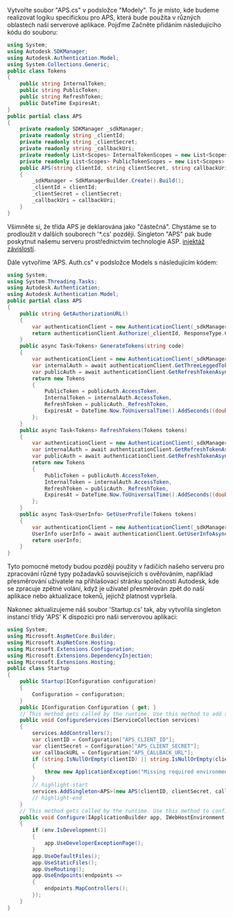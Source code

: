Vytvořte soubor "APS.cs" v podsložce "Modely". To je místo, kde budeme realizovat
logiku specifickou pro APS, která bude použita v různých oblastech naší serverové aplikace. Pojďme
Začněte přidáním následujícího kódu do souboru:

```csharp title="Models/APS.cs"
using System;
using Autodesk.SDKManager;
using Autodesk.Authentication.Model;
using System.Collections.Generic;
public class Tokens
{
    public string InternalToken;
    public string PublicToken;
    public string RefreshToken;
    public DateTime ExpiresAt;
}
public partial class APS
{
    private readonly SDKManager _sdkManager;
    private readonly string _clientId;
    private readonly string _clientSecret;
    private readonly string _callbackUri;
    private readonly List<Scopes> InternalTokenScopes = new List<Scopes> { Scopes.DataRead, Scopes.ViewablesRead };
    private readonly List<Scopes> PublicTokenScopes = new List<Scopes> { Scopes.ViewablesRead };
    public APS(string clientId, string clientSecret, string callbackUri)
    {
        _sdkManager = SdkManagerBuilder.Create().Build();
        _clientId = clientId;
        _clientSecret = clientSecret;
        _callbackUri = callbackUri;
    }
}
```

Všimněte si, že třída APS je deklarována jako "částečná". Chystáme se to prodloužit
v dalších souborech '*.cs' později. Singleton "APS" pak bude poskytnut našemu serveru
prostřednictvím technologie ASP. [injektáž závislostí](https://docs.microsoft.com/en-us/aspnet/core/fundamentals/dependency-injection?view=aspnetcore-6.0).

Dále vytvoříme 'APS. Auth.cs" v podsložce Models s následujícím kódem:

```csharp title="Models/APS.Auth.cs"
using System;
using System.Threading.Tasks;
using Autodesk.Authentication;
using Autodesk.Authentication.Model;
public partial class APS
{
    public string GetAuthorizationURL()
    {
        var authenticationClient = new AuthenticationClient(_sdkManager);
        return authenticationClient.Authorize(_clientId, ResponseType.Code, _callbackUri, InternalTokenScopes);
    }
    public async Task<Tokens> GenerateTokens(string code)
    {
        var authenticationClient = new AuthenticationClient(_sdkManager);
        var internalAuth = await authenticationClient.GetThreeLeggedTokenAsync(_clientId, _clientSecret, code, _callbackUri);
        var publicAuth = await authenticationClient.GetRefreshTokenAsync(_clientId, _clientSecret, internalAuth.RefreshToken, PublicTokenScopes);
        return new Tokens
        {
            PublicToken = publicAuth.AccessToken,
            InternalToken = internalAuth.AccessToken,
            RefreshToken = publicAuth._RefreshToken,
            ExpiresAt = DateTime.Now.ToUniversalTime().AddSeconds((double)internalAuth.ExpiresIn)
        };
    }
    public async Task<Tokens> RefreshTokens(Tokens tokens)
    {
        var authenticationClient = new AuthenticationClient(_sdkManager);
        var internalAuth = await authenticationClient.GetRefreshTokenAsync(_clientId, _clientSecret, tokens.RefreshToken, InternalTokenScopes);
        var publicAuth = await authenticationClient.GetRefreshTokenAsync(_clientId, _clientSecret, internalAuth._RefreshToken, PublicTokenScopes);
        return new Tokens
        {
            PublicToken = publicAuth.AccessToken,
            InternalToken = internalAuth.AccessToken,
            RefreshToken = publicAuth._RefreshToken,
            ExpiresAt = DateTime.Now.ToUniversalTime().AddSeconds((double)internalAuth.ExpiresIn)
        };
    }
    public async Task<UserInfo> GetUserProfile(Tokens tokens)
    {
        var authenticationClient = new AuthenticationClient(_sdkManager);
        UserInfo userInfo = await authenticationClient.GetUserInfoAsync(tokens.InternalToken);
        return userInfo;
    }
}
```

Tyto pomocné metody budou později použity v řadičích našeho serveru pro zpracování
různé typy požadavků souvisejících s ověřováním, například přesměrování uživatele
na přihlašovací stránku společnosti Autodesk, kde se zpracuje zpětné volání, když je uživatel přesměrován zpět
do naší aplikace nebo aktualizace tokenů, jejichž platnost vypršela.

Nakonec aktualizujeme náš soubor 'Startup.cs' tak, aby vytvořila singleton instanci třídy 'APS'
K dispozici pro naši serverovou aplikaci:

```csharp title="Startup.cs"
using System;
using Microsoft.AspNetCore.Builder;
using Microsoft.AspNetCore.Hosting;
using Microsoft.Extensions.Configuration;
using Microsoft.Extensions.DependencyInjection;
using Microsoft.Extensions.Hosting;
public class Startup
{
    public Startup(IConfiguration configuration)
    {
        Configuration = configuration;
    }
    public IConfiguration Configuration { get; }
    // This method gets called by the runtime. Use this method to add services to the container.
    public void ConfigureServices(IServiceCollection services)
    {
        services.AddControllers();
        var clientID = Configuration["APS_CLIENT_ID"];
        var clientSecret = Configuration["APS_CLIENT_SECRET"];
        var callbackURL = Configuration["APS_CALLBACK_URL"];
        if (string.IsNullOrEmpty(clientID) || string.IsNullOrEmpty(clientSecret) || string.IsNullOrEmpty(callbackURL))
        {
            throw new ApplicationException("Missing required environment variables APS_CLIENT_ID, APS_CLIENT_SECRET, or APS_CALLBACK_URL.");
        }
        // highlight-start
        services.AddSingleton<APS>(new APS(clientID, clientSecret, callbackURL));
        // highlight-end
    }
    // This method gets called by the runtime. Use this method to configure the HTTP request pipeline.
    public void Configure(IApplicationBuilder app, IWebHostEnvironment env)
    {
        if (env.IsDevelopment())
        {
            app.UseDeveloperExceptionPage();
        }
        app.UseDefaultFiles();
        app.UseStaticFiles();
        app.UseRouting();
        app.UseEndpoints(endpoints =>
        {
            endpoints.MapControllers();
        });
    }
}
```
